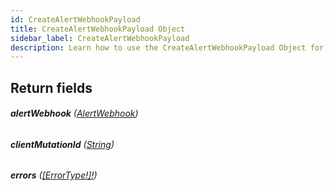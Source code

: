 ```yaml
---
id: CreateAlertWebhookPayload
title: CreateAlertWebhookPayload Object
sidebar_label: CreateAlertWebhookPayload
description: Learn how to use the CreateAlertWebhookPayload Object for Builder's API.
---
```


## Return fields

###### <b>alertWebhook</b> ([AlertWebhook](/self-managed/composer/builder/api/schema/object/AlertWebhook.mdx))

###### <b>clientMutationId</b> ([String](/self-managed/composer/builder/api/schema/scalar/String.mdx))

###### <b>errors</b> ([[ErrorType!]!](/self-managed/composer/builder/api/schema/object/ErrorType.mdx))
